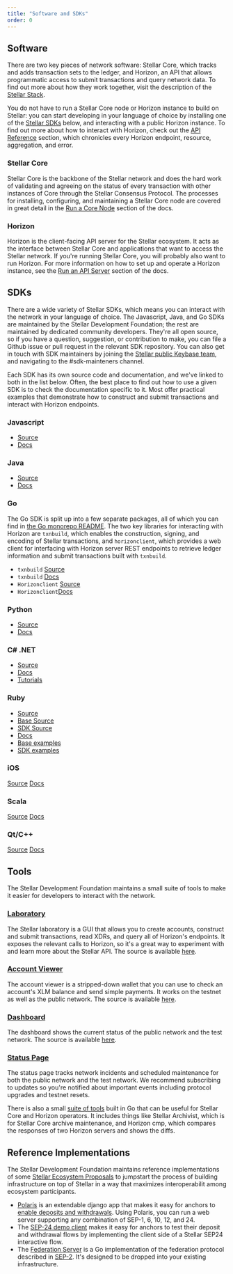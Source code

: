 ```yaml
---
title: "Software and SDKs"
order: 0
---
```

## Software

There are two key pieces of network software: Stellar Core, which tracks and adds transaction sets to the ledger, and Horizon, an API that allows programmatic access to submit transactions and query network data.  To find out more about how they work together, visit the description of the [Stellar Stack](../start/stellar-stack.mdx). 

You do not have to run a Stellar Core node or Horizon instance to build on Stellar: you can start developing in your language of choice by installing one of the [Stellar SDKs](#sdks) below, and interacting with a public Horizon instance. To find out more about how to interact with Horizon, check out the [API Reference](../.././api/introduction/index.mdx) section, which chronicles every Horizon endpoint, resource, aggregation, and error.

### Stellar Core
Stellar Core is the backbone of the Stellar network and does the hard work of validating and agreeing on the status of every transaction with other instances of Core through the Stellar Consensus Protocol.  The processes for installing, configuring, and maintaining a Stellar Core node are covered in great detail in the [Run a Core Node](../run-core-node/index.mdx) section of the docs. 

### Horizon
Horizon is the client-facing API server for the Stellar ecosystem. It acts as the interface between Stellar Core and applications that want to access the Stellar network. If you're running Stellar Core, you will probably also want to run Horizon.  For more information on how to set up and operate a Horizon instance, see the [Run an API Server](../run-api-server/index.mdx) section of the docs.  

## SDKs
There are a wide variety of Stellar SDKs, which means you can interact with the network in your language of choice.  The Javascript, Java, and Go SDKs are maintained by the Stellar Development Foundation; the rest are maintained by dedicated community developers.  They're all open source, so if you have a question, suggestion, or contribution to make, you can file a Github issue or pull request in the relevant SDK repository.  You can also get in touch with SDK maintainers by joining the [Stellar public Keybase team](https://keybase.io/team/stellar.public), and navigating to the #sdk-mainteners channel.  

Each SDK has its own source code and documentation, and we've linked to both in the list below.  Often, the best place to find out how to use a given SDK is to check the documentation specific to it.  Most offer practical examples that demonstrate how to construct and submit transactions and interact with Horizon endpoints.

### Javascript
* [Source](https://github.com/stellar/js-stellar-sdk)
* [Docs](https://stellar.github.io/js-stellar-sdk/)

### Java
* [Source](https://github.com/stellar/java-stellar-sdk)
* [Docs](https://stellar.github.io/java-stellar-sdk/)

### Go
The Go SDK is split up into a few separate packages, all of which you can find in [the Go monorepo README](https://github.com/stellar/go/blob/master/docs/reference/readme.md).  The two key libraries for interacting with Horizon are `txnbuild`, which enables the construction, signing, and encoding of Stellar transactions, and `horizonclient`, which provides a web client for interfacing with Horizon server REST endpoints to retrieve ledger information and submit transactions built with `txnbuild`.

* `txnbuild` [Source](https://github.com/stellar/go/tree/master/txnbuild)
* `txnbuild` [Docs](https://godoc.org/github.com/stellar/go/txnbuild) 
* `Horizonclient` [Source](https://github.com/stellar/go/tree/master/clients/horizonclient)
* `Horizonclient`[Docs](https://godoc.org/github.com/stellar/go/clients/horizonclient) 

### Python
* [Source](https://github.com/StellarCN/py-stellar-base)
* [Docs](https://stellar-sdk-zh-cn.readthedocs.io/en/latest/)

### C# .NET
* [Source](https://github.com/elucidsoft/dotnet-stellar-sdk)
* [Docs](https://elucidsoft.github.io/dotnet-stellar-sdk/api/index.html)
* [Tutorials](https://elucidsoft.github.io/dotnet-stellar-sdk/tutorials/index.html)

### Ruby
* [Source](https://github.com/astroband/ruby-stellar-sdk)
* [Base Source](https://github.com/astroband/ruby-stellar-sdk/blob/master/base/README.md)
* [SDK Source](https://github.com/astroband/ruby-stellar-sdk/blob/master/sdk/README.md)
* [Docs](https://www.rubydoc.info/gems/stellar-sdk)
* [Base examples](https://github.com/astroband/ruby-stellar-sdk/tree/master/base/examples)
* [SDK examples](https://github.com/astroband/ruby-stellar-sdk/tree/master/sdk/examples)

### iOS
[Source](https://github.com/Soneso/stellar-ios-mac-sdk)
[Docs](https://github.com/Soneso/stellar-ios-mac-sdk/tree/master/docs)

### Scala
[Source](https://github.com/Synesso/scala-stellar-sdk)
[Docs](https://synesso.github.io/scala-stellar-sdk/)

### Qt/C++
[Source](https://github.com/bnogalm/StellarQtSDK)
[Docs](https://github.com/bnogalm/StellarQtSDK/wiki)

## Tools
The Stellar Development Foundation maintains a small suite of tools to make it easier for developers to interact with the network.

### [Laboratory](https://www.stellar.org/laboratory/)
The Stellar laboratory is a GUI that allows you to create accounts, construct and submit transactions, read XDRs, and query all of Horizon's endpoints.  It exposes the relevant calls to Horizon, so it's a great way to experiment with and learn more about the Stellar API. The source is available [here](https://github.com/stellar/laboratory).

### [Account Viewer](https://www.stellar.org/account-viewer/)
The account viewer is a stripped-down wallet that you can use to check an account's XLM balance and send simple payments. It works on the testnet as well as the public network. The source is available [here](https://github.com/stellar/account-viewer).

### [Dashboard](http://dashboard.stellar.org)
The dashboard shows the current status of the public network and the test network. The source is available [here](https://github.com/stellar/dashboard).

### [Status Page](https://status.stellar.org/)
The status page tracks network incidents and scheduled maintenance for both the public network and the test network.  We recommend subscribing to updates so you're notified about important events including protocol upgrades and testnet resets.

There is also a small [suite of tools](https://github.com/stellar/go/tree/master/tools) built in Go that can be useful for Stellar Core and Horizon operators.  It includes things like Stellar Archivist, which is for Stellar Core archive maintenance, and Horizon cmp, which compares the responses of two Horizon servers and shows the diffs.    

## Reference Implementations
The Stellar Development Foundation maintains reference implementations of some [Stellar Ecosystem Proposals](https://github.com/stellar/stellar-protocol/tree/master/ecosystem) to jumpstart the process of building infrastructure on top of Stellar in a way that maximizes interoperabilit among ecosystem participants. 

* [Polaris](https://github.com/stellar/django-polaris) is an extendable django app that makes it easy for anchors to [enable deposits and withdrawals](link).  Using Polaris, you can run a web server supporting any combination of SEP-1, 6, 10, 12, and 24.
* The [SEP-24 demo client](https://github.com/stellar/sep24-demo-client) makes it easy for anchors to test their deposit and withdrawal flows by implementing the client side of a Stellar SEP24 interactive flow.
* The [Federation Server](https://github.com/stellar/go/tree/master/services/federation) is a Go implementation of the federation protocol described in [SEP-2](https://github.com/stellar/stellar-protocol/blob/master/ecosystem/sep-0002.md).  It's designed to be dropped into your existing infrastructure.
